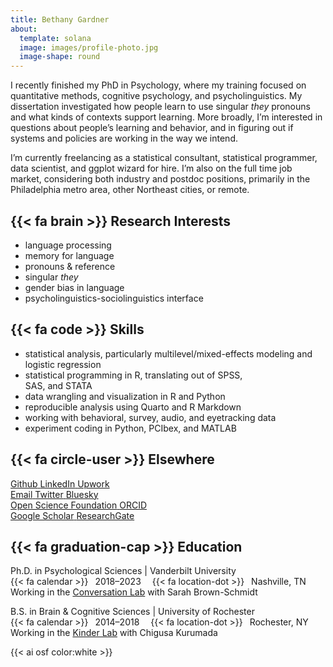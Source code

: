 ```yaml
---
title: Bethany Gardner
about:
  template: solana
  image: images/profile-photo.jpg
  image-shape: round
---
```


I recently finished my PhD in Psychology, where my training focused on quantitative methods, cognitive psychology, and psycholinguistics. My dissertation investigated how people learn to use singular *they* pronouns and what kinds of contexts support learning. More broadly, I'm interested in questions about people's learning and behavior, and in figuring out if systems and policies are working in the way we intend.

I'm currently freelancing as a statistical consultant, statistical programmer, data scientist, and ggplot wizard for hire. I'm also on the full time job market, considering both industry and postdoc positions, primarily in the Philadelphia metro area, other Northeast cities, or remote.

::: {.grid}

::: {.g-col-5}

## {{< fa brain >}} Research Interests

*   language processing
*   memory for language
*   pronouns & reference
*   singular *they*
*   gender bias in language
*   psycholinguistics-sociolinguistics interface

:::

::: {.g-col-7}

## {{< fa code >}} Skills

*   statistical analysis, particularly multilevel/mixed-effects modeling and logistic regression
*   statistical programming in R, translating out of SPSS, <br> SAS, and STATA
*   data wrangling and visualization in R and Python
*   reproducible analysis using Quarto and R Markdown
*   working with behavioral, survey, audio, and eyetracking data
*   experiment coding in Python, PCIbex, and MATLAB

:::

:::

::: {.grid}

::: {.g-col-5}

## {{< fa circle-user >}} Elsewhere

::: about-links

```{=html}
<a href="https://github.com/bethanyhgardner" class="about-link" rel="" target="">
    <i class="bi bi-github"></i><span class="about-link-text"> Github</span>
  </a>
```

```{=html}
<a href="https://www.linkedin.com/in/bethany-gardner-378649121/" class="about-link" rel="" target="">
    <i class="bi bi-linkedin"></i><span class="about-link-text"> LinkedIn</span>
  </a>
```

```{=html}
<a href="https://www.upwork.com/freelancers/~01611ffda97429136e" class="about-link" rel="" target="">
    <i class="fa-brands fa-upwork"></i><span class="about-link-text"> Upwork</span>
  </a>
```

:::

::: about-links

```{=html}
<a href="mailto:bethany.gardner@vanderbilt.edu" class="about-link" rel="" target="">
    <i class="bi bi-envelope-at-fill"></i><span class="about-link-text"> Email</span>
  </a>
```

```{=html}
<a href="https://twitter.com/bethanyhgardner" class="about-link" rel="" target="">
    <i class="bi bi-twitter"></i><span class="about-link-text"> Twitter</span>
  </a>
```

```{=html}
<a href="https://bsky.app/profile/bethanyhgardner.bsky.social" class="about-link" rel="" target="">
    <i class="fa-brands fa-bluesky"></i><span class="about-link-text"> Bluesky</span>
  </a>
```

:::

::: about-links

```{=html}
<a href="https://osf.io/tgep7/" class="about-link" rel="" target="">
    <i class="ai ai-osf"></i><span class="about-link-text"> Open Science Foundation</span>
  </a>
```

```{=html}
<a href="https://orcid.org/0000-0002-5154-2040" class="about-link" rel="" target="">
    <i class="ai ai-orcid"></i><span class="about-link-text"> ORCID</span>
  </a>
```

:::

::: about-links

```{=html}
<a href="https://scholar.google.com/citations?user=JGiy8EEAAAAJ&hl=en" class="about-link" rel="" target="">
    <i class="ai ai-google-scholar"></i><span class="about-link-text"> Google Scholar</span>
  </a>
```

```{=html}
<a href="https://www.researchgate.net/profile/Bethany_Gardner8" class="about-link" rel="" target="">
    <i class="ai ai-researchgate"></i><span class="about-link-text"> ResearchGate</span>
  </a>
```

:::

:::

::: {.g-col-7}

## {{< fa graduation-cap >}} Education

Ph.D. in Psychological Sciences | Vanderbilt University \
{{< fa calendar >}}&ensp; 2018--2023 &emsp;{{< fa location-dot >}}&ensp; Nashville, TN \
Working in the [Conversation Lab](http://sarahbrownschmidt.com/lab/) with Sarah Brown-Schmidt

B.S. in Brain & Cognitive Sciences | University of Rochester \
{{< fa calendar >}}&ensp; 2014--2018 &emsp;{{< fa location-dot >}}&ensp; Rochester, NY \
Working in the [Kinder Lab](https://kinderlab.bcs.rochester.edu/) with Chigusa Kurumada

:::

:::

{{< ai osf color:white >}}
